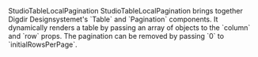
<Meta of={StudioTableLocalPaginationStories} />

<Heading level={1} size='small'>
  StudioTableLocalPagination
</Heading>
<Paragraph>
  StudioTableLocalPagination brings together Digdir Designsystemet's `Table` and `Pagination` components.
  It dynamically renders a table by passing an array of objects to the `column` and `row` props. The pagination can be removed by passing `0` to `initialRowsPerPage`.
</Paragraph>

<Canvas of={StudioTableLocalPaginationStories.Preview} />
